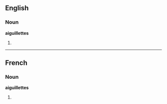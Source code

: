 ==English==

===Noun===
'''aiguillettes'''

# {{plural of|aiguillette}}

----

==French==

===Noun===
'''aiguillettes''' {{f}}

# {{plural of|lang=French|aiguillette}}